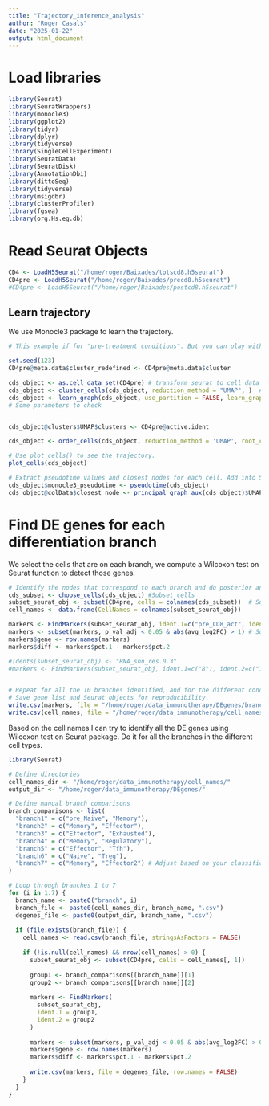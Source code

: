 ```yaml
---
title: "Trajectory_inference_analysis"
author: "Roger Casals"
date: "2025-01-22"
output: html_document
---
```


# Load libraries

```r

library(Seurat)
library(SeuratWrappers)
library(monocle3)
library(ggplot2)
library(tidyr)
library(dplyr)
library(tidyverse)
library(SingleCellExperiment)
library(SeuratData)
library(SeuratDisk)
library(AnnotationDbi)
library(dittoSeq)
library(tidyverse)
library(msigdbr)
library(clusterProfiler)
library(fgsea)
library(org.Hs.eg.db)


```


# Read Seurat Objects

```r

CD4 <- LoadH5Seurat("/home/roger/Baixades/totscd8.h5seurat")
CD4pre <- LoadH5Seurat("/home/roger/Baixades/precd8.h5seurat")
#CD4pre <- LoadH5Seurat("/home/roger/Baixades/postcd8.h5seurat")
```




## Learn trajectory
We use Monocle3 package to learn the trajectory. 

```r
# This example if for "pre-treatment conditions". But you can play with any comparision. 

set.seed(123)
CD4pre@meta.data$cluster_redefined <- CD4pre@meta.data$cluster

cds_object <- as.cell_data_set(CD4pre) # transform seurat to cell data object (input for monocle)
cds_object <- cluster_cells(cds_object, reduction_method = "UMAP", )  # Cluster cells (necessary to learn graph)
cds_object <- learn_graph(cds_object, use_partition = FALSE, learn_graph_control = list(euclidean_distance_ratio=2, minimal_branch_len=5, prune_graph=TRUE)) # Learn graph on an unsupervised manner. 
# Some parameters to check 


cds_object@clusters$UMAP$clusters <- CD4pre@active.ident

cds_object <- order_cells(cds_object, reduction_method = 'UMAP', root_cells = colnames(cds_object[,clusters(cds_object) == "pre_CD8_Naive"]))  # We set up the root as naive cells.

# Use plot_cells() to see the trajectory. 
plot_cells(cds_object)

# Extract pseudotime values and closest nodes for each cell. Add into Seurat's object for further pre-processing
cds_object$monocle3_pseudotime <- pseudotime(cds_object)
cds_object@colData$closest_node <- principal_graph_aux(cds_object)$UMAP$pr_graph_cell_proj_closest_vertex

```



# Find DE genes for each differentiation branch
We select the cells that are on each branch, we compute a Wilcoxon test on Seurat function to detect those genes. 

```r
# Identify the nodes that correspond to each branch and do posterior analysis
cds_subset <- choose_cells(cds_object) #Subset cells
subset_seurat_obj <- subset(CD4pre, cells = colnames(cds_subset))  # Subset Seurat object
cell_names <- data.frame(CellNames = colnames(subset_seurat_obj))

markers <- FindMarkers(subset_seurat_obj, ident.1=c("pre_CD8_act", ident.2=c("pre_CD8_ex")))  # Find DE genes based on Wilcoxon test based on the different conditions.
markers <- subset(markers, p_val_adj < 0.05 & abs(avg_log2FC) > 1) # Subset only the adjusted significative genes, that at least have a 0.5 log2FC.
markers$gene <- row.names(markers)
markers$diff <- markers$pct.1 - markers$pct.2

#Idents(subset_seurat_obj) <- "RNA_snn_res.0.3"
#markers <- FindMarkers(subset_seurat_obj, ident.1=c("8"), ident.2=c("1"))  # Find DE genes based on Wilcoxon test based on the different conditions.


# Repeat for all the 10 branches identified, and for the different conditions. 
# Save gene list and Seurat objects for reproducibility. 
write.csv(markers, file = "/home/roger/data_immunotherapy/DEgenes/branch5.csv", row.names = FALSE)
write.csv(cell_names, file = "/home/roger/data_immunotherapy/cell_names/branch5.csv", row.names = FALSE)

```


Based on the cell names I can try to identify all the DE genes using Wilcoxon test on Seurat package.
Do it for all the branches in the different cell types. 

```r

library(Seurat)

# Define directories
cell_names_dir <- "/home/roger/data_immunotherapy/cell_names/"
output_dir <- "/home/roger/data_immunotherapy/DEgenes/"

# Define manual branch comparisons
branch_comparisons <- list(
  "branch1" = c("pre_Naive", "Memory"),
  "branch2" = c("Memory", "Effector"),
  "branch3" = c("Effector", "Exhausted"),
  "branch4" = c("Memory", "Regulatory"),
  "branch5" = c("Effector", "Tfh"),
  "branch6" = c("Naive", "Treg"),
  "branch7" = c("Memory", "Effector2") # Adjust based on your classifications
)

# Loop through branches 1 to 7
for (i in 1:7) {
  branch_name <- paste0("branch", i)
  branch_file <- paste0(cell_names_dir, branch_name, ".csv")
  degenes_file <- paste0(output_dir, branch_name, ".csv")
  
  if (file.exists(branch_file)) {
    cell_names <- read.csv(branch_file, stringsAsFactors = FALSE)
    
    if (!is.null(cell_names) && nrow(cell_names) > 0) {
      subset_seurat_obj <- subset(CD4pre, cells = cell_names[, 1])
      
      group1 <- branch_comparisons[[branch_name]][1]
      group2 <- branch_comparisons[[branch_name]][2]
      
      markers <- FindMarkers(
        subset_seurat_obj, 
        ident.1 = group1, 
        ident.2 = group2
      )
      
      markers <- subset(markers, p_val_adj < 0.05 & abs(avg_log2FC) > 0.5) # Subset only the adjusted significative genes, that at least have a 0.5 log2FC.
      markers$gene <- row.names(markers)
      markers$diff <- markers$pct.1 - markers$pct.2
      
      write.csv(markers, file = degenes_file, row.names = FALSE)
    }
  }
}






```






